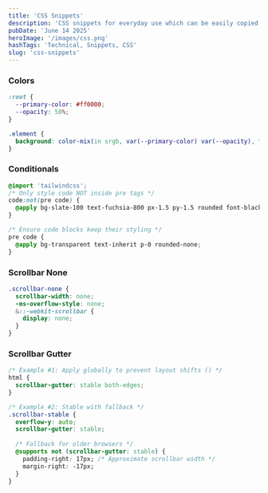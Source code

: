 ```yaml
---
title: 'CSS Snippets'
description: 'CSS snippets for everyday use which can be easily copied and pasted.'
pubDate: 'June 14 2025'
heroImage: '/images/css.png'
hashTags: 'Technical, Snippets, CSS'
slug: 'css-snippets'
---
```


### Colors

```css
:root {
  --primary-color: #ff0000;
  --opacity: 50%;
}

.element {
  background: color-mix(in srgb, var(--primary-color) var(--opacity), transparent);
}
```

### Conditionals

```css
@import 'tailwindcss';
/* Only style code NOT inside pre tags */
code:not(pre code) {
  @apply bg-slate-100 text-fuchsia-800 px-1.5 py-1.5 rounded font-black text-sm font-mono;
}

/* Ensure code blocks keep their styling */
pre code {
  @apply bg-transparent text-inherit p-0 rounded-none;
}
```

### Scrollbar None

```css
.scrollbar-none {
  scrollbar-width: none;
  -ms-overflow-style: none;
  &::-webkit-scrollbar {
    display: none;
  }
}
```

### Scrollbar Gutter

```css
/* Example #1: Apply globally to prevent layout shifts () */
html {
  scrollbar-gutter: stable both-edges;
}

/* Example #2: Stable with fallback */
.scrollbar-stable {
  overflow-y: auto;
  scrollbar-gutter: stable;
  
  /* Fallback for older browsers */
  @supports not (scrollbar-gutter: stable) {
    padding-right: 17px; /* Approximate scrollbar width */
    margin-right: -17px;
  }
}
```